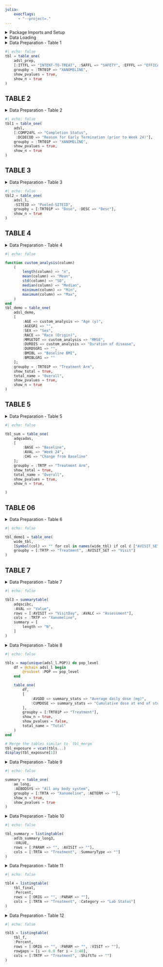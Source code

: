 ```yaml
---
julia:
    execflags: 
      - "--project=."
---
```


<details>
<summary> Package Imports and Setup</summary>


## Load Packages
```julia
using DataFrames
using CategoricalArrays
using DataFramesMeta
using ReadStatTables
using SummaryTables
using Printf
using HypothesisTests
using ReadStat
using StatsModels, StatsPlots, Statistics

include("con-fun.jl")
```

</details>
<details>
<summary>Data Loading</summary>


## Read the datasets

```julia
path = "C:\\quarto_website\\quarto_project\\Datasets"
pc = @chain readstat(joinpath(path, "pc.xpt")) DataFrame convert_blanks_to_missing
ex = @chain readstat(joinpath(path, "ex.xpt")) DataFrame convert_blanks_to_missing
vs = @chain readstat(joinpath(path, "vs.xpt")) DataFrame convert_blanks_to_missing
lb = @chain readstat(joinpath(path, "lb.xpt")) DataFrame convert_blanks_to_missing
adsl = @chain readstat(joinpath(path, "adsl.xpt")) DataFrame convert_blanks_to_missing
adsl_orig = @chain readstat(joinpath(path, "adsl_orig.xpt")) DataFrame convert_blanks_to_missing
adqsadas_orig = @chain readstat(joinpath(path, "adqsadas_orig.xpt")) DataFrame convert_blanks_to_missing
adqscibc_orig = @chain readstat(joinpath(path, "adqscibc_orig.xpt")) DataFrame convert_blanks_to_missing
adae_orig = @chain readstat(joinpath(path, "adae_orig.xpt")) DataFrame convert_blanks_to_missing
adlbh = @chain readstat(joinpath(path, "adlbh.xpt")) DataFrame convert_blanks_to_missing
adlbc = @chain readstat(joinpath(path, "adlbc.xpt")) DataFrame convert_blanks_to_missing
adlbh_orig = @chain readstat(joinpath(path, "adlbh_orig.xpt")) DataFrame convert_blanks_to_missing
adlbc_orig = @chain readstat(joinpath(path, "adlbc_orig.xpt")) DataFrame convert_blanks_to_missing
adlbhy_orig = @chain readstat(joinpath(path, "adlbhy_orig.xpt")) DataFrame convert_blanks_to_missing

```

## TABLE 1

</details>
<details>
<summary>Data Preparation - Table 1</summary>


```julia
adsl_prep = @chain adsl_orig begin
    @transform :TRT01P = categorical(:TRT01P,
        levels = ["Placebo", "Xanomeline Low Dose", "Xanomeline High Dose"],
        ordered = true)
    @transform :TRT01P = recode(:TRT01P,
        "Xanomeline Low Dose" => "Low Dose",
        "Xanomeline High Dose" => "High Dose")
    
    @select :USUBJID :TRT01P :ITTFL :SAFFL :EFFFL :COMP24FL :DCDECOD 

end
```

</details>


```julia
#| echo: false
tbl = table_one(
    adsl_prep,
    [:ITTFL => "INTENT-TO-TREAT", :SAFFL => "SAFETY", :EFFFL => "EFFICACY", :COMP24FL => "COMPLETE WEEK 24",:DCDECOD => "Complete Study" ],
    groupby = :TRT01P => "XANOMELINE",
    show_pvalues = true,
    show_n = true
)
```

## TABLE 2


<details>
<summary>Data Preparation - Table 2</summary>


```julia
adsl_prep = @chain adsl_orig begin
    @transform :TRT01P = categorical(:TRT01P,
        levels = ["Placebo", "Xanomeline Low Dose", "Xanomeline High Dose"],
        ordered = true)
    @transform :TRT01P = recode(:TRT01P,
        "Xanomeline Low Dose" => "Low Dose",
        "Xanomeline High Dose" => "High Dose")
    
    @rtransform :COMP24FL = ifelse(:COMP24FL == "Y", 
        "Completed Week 24", 
        ifelse(:COMP24FL == "N", "Early Termination (prior to Week 24)", missing))

    @rtransform :DCDECOD = ifelse(:COMP24FL == "Completed Week 24" && :DCDECOD != "Complete",
        "Completed", :DCDECOD)
end
```

```julia
dcdecod_map = Dict(
    "Withdrawal By Subject" => "Subject decided to withdraw",
    "Study Terminated By Sponsor" => "Sponsor decision",
    "Physician Decision" => "Physician decided to withdraw subject",
    "Protocol Violation" => missing
)

adsl = @chain adsl_orig begin
    @rtransform :DCDECOD = get(dcdecod_map, titlecase(strip(:DCDECOD)), titlecase(strip(:DCDECOD)))
end
```

```julia
allowed_levels = [
    "Adverse Event",
    "Death",
    "Lack Of Efficacy",
    "Lost To Follow-Up",
    "Subject decided to withdraw"
]

adsl = @chain adsl begin
    @rtransform :DCDECOD = get(
        Dict(
            "Adverse Event" => "Adverse Event",
            "Death" => "Death",
            "Lack Of Efficacy" => "Lack Of Efficacy",
            "Lost To Follow-Up" => "Lost To Follow-Up",
            "Subject decided to withdraw" => "Subject decided to withdraw"
        ),
        :DCDECOD,
        missing
    )
end

adsl.DCDECOD = categorical(adsl.DCDECOD, levels=allowed_levels, ordered=true)
```

```julia
p_loefl = @chain adsl begin
    @rtransform :loefl = if ismissing(:DCDECOD)
        0
    else
        :DCDECOD == "Lack Of Efficacy" ? 1 : 0
    end
    groupby(:TRT01P)
    combine(_, :loefl => sum => :count)
end
```

</details>


```julia
#| echo: false
tbl1 = table_one(
    adsl,
    [:COMP24FL => "Completion Status",
     :DCDECOD => "Reason for Early Termination (prior to Week 24)"],
    groupby = :TRT01P => "XANOMELINE",
    show_pvalues = true,
    show_n = true
)
```


## TABLE 3

<details>
<summary>Data Preparation - Table 3</summary>


```julia
adsl_l = @chain adsl_orig begin
    @select :USUBJID :SITEGR1 :SITEID :TRT01P :ITTFL :EFFFL :COMP24FL
    @transform :SITE = string(:SITEGR1, " — ", :SITEID)
    stack(Not([:USUBJID, :SITEGR1, :SITEID, :TRT01P, :SITE]), variable_name = :DESC, value_name = :YN)
    @rtransform :YN = :YN == "Y" ? 1 : 0
    @rsubset :YN == 1
    @rtransform :DESC = ifelse(:DESC == "ITTFL", "ITT",
                         :DESC == "EFFFL" ? "Eff" :
                         :DESC == "COMP24FL" ? "Com" : missing)
end
```



```julia

adsl_l = @chain adsl_orig begin
    @select :SUBJID :SITEID :TRT01P :ITTFL :EFFFL :COMP24FL
    @rtransform :SITE = string(:SITEID)
    stack([:ITTFL, :EFFFL, :COMP24FL], 
          [:SUBJID, :SITEID, :TRT01P, :SITE], 
          variable_name = :DESC, value_name = :YN)

    @rtransform :YN = :YN == "Y" ? 1 : 0
    @rsubset :YN == 1

    @rtransform :DESC = if :DESC == "ITTFL"
        "ITT"
    elseif :DESC == "EFFFL"
        "Eff"
    elseif :DESC == "COMP24FL"
        "Com"
    else
        missing
    end

    @transform :DESC = categorical(:DESC, levels = ["ITT", "Eff", "Com"])
    @transform :TRT01P = categorical(:TRT01P,
        levels = ["Placebo", "Xanomeline Low Dose", "Xanomeline High Dose"],
        ordered = true)
    @transform :TRT01P = recode(:TRT01P,
        "Xanomeline Low Dose" => "Low Dose",
        "Xanomeline High Dose" => "High Dose")
    
end
```

</details>


```julia
#| echo: false
tbl2 = table_one(
    adsl_l,
    :SITEID => "Pooled-SITEID",
    groupby = [:TRT01P => "Dose", :DESC => "Desc"],
    show_n = true
)
```

## TABLE 4
<details>
<summary>Data Preparation - Table 4</summary>


```julia
adsl_demo = @chain adsl_orig begin
    @transform :TRT01P = categorical(:TRT01P,
        levels = ["Placebo", "Xanomeline Low Dose", "Xanomeline High Dose"],
        ordered = true)
    @transform :TRT01P = recode(:TRT01P,
        "Xanomeline Low Dose" => "Low Dose",
        "Xanomeline High Dose" => "High Dose")
    @transform :SEX = recode(categorical(:SEX), "F" => "Female", "M" => "Male")
    @transform :SEX = categorical(:SEX, levels = ["Female", "Male"], ordered = true)
    @transform :AGEGR1 = recode(categorical(:AGEGR1),
        "<65" => "<65 yrs",
        "65-80" => "65-80 yrs",
        ">80" => ">80 yrs")
    @transform :RACE = titlecase.(strip.(:RACE))
    @transform :BMIBLGR1 = categorical(:BMIBLGR1,
        levels = ["<25", "25-<30", ">=30"], ordered = true)
    @transform :DURDSGR1 = recode(categorical(:DURDSGR1),
        "<12 Months" => "<12 months",
        ">=12 Months" => ">=12 months")
end
```

</details>


```julia
#| echo: false

function custom_analysis(column)
    (
        length(column) => "n",
        mean(column) => "Mean",
        std(column) => "SD",
        median(column) => "Median",
        minimum(column) => "Min",
        maximum(column) => "Max",
    )
end
tbl_demo = table_one(
    adsl_demo,
    [
        :AGE => custom_analysis => "Age (y)",
        :AGEGR1 => "",
        :SEX => "Sex",
        :RACE => "Race (Origin)",
        :MMSETOT => custom_analysis => "MMSE",
        :DURDIS => custom_analysis => "Duration of disease",
        :DURDSGR1 => "",
        :BMIBL => "Baseline BMI",
        :BMIBLGR1 => ""
    ];
    groupby = :TRT01P => "Treatment Arm",
    show_total = true,
    total_name = "Overall",
    show_pvalues = true,
    show_n = true
)
```




## TABLE 5

<details>
<summary>Data Preparation - Table 5</summary>


```julia
adqsadas = @chain adqsadas_orig begin
    @rsubset :EFFFL == "Y" && :ITTFL == "Y" && :PARAMCD == "ACTOT" && :ANL01FL == "Y"
    @rsubset :AVISITN in (0, 24)
    dropmissing(:CHG)
    @transform :TRTP = recode(categorical(:TRTP),
        "Xanomeline Low Dose" => "Low Dose",
        "Xanomeline High Dose" => "High Dose"
    )
    @transform :TRTP = categorical(:TRTP, levels=["Placebo", "Low Dose", "High Dose"], ordered=true)
end
```


</details>


```julia
#| echo: false

tbl_sum = table_one(
    adqsadas,
    [
        :BASE => "Baseline",
        :AVAL => "Week 24",
        :CHG => "Change from Baseline"
    ];
    groupby = :TRTP => "Treatment Arm",
    show_total = true,
    total_name = "Overall",
    show_pvalues = true,
    show_n = true,

)
```


## TABLE 06

<details>
<summary>Data Preparation - Table 6</summary>



```julia
adqsadas_locf = @chain adqsadas_orig begin
    @rsubset :EFFFL == "Y" && :ITTFL == "Y" && :PARAMCD == "ACTOT" && :ANL01FL == "Y"
    @rsubset :AVISITN in (0, 8, 16, 24)
    @select :USUBJID :TRTP :AVISIT :AVISITN :AVAL :BASE :CHG
    @transform :SET = "LOCF"
end
```

```julia
adqsadas_win = @chain adqsadas_orig begin
    @rsubset :EFFFL == "Y" && :ITTFL == "Y" && :PARAMCD == "ACTOT" && :ANL01FL == "Y"
    @rsubset :AVISITN in (0, 8, 16, 24)
    @rsubset :AVISITN != 0 && :DTYPE != "LOCF"
    @select :USUBJID :TRTP :AVISIT :AVISITN :AVAL :BASE :CHG
    @transform :SET = "Windowed"
end
```

```julia
adqsadas_l = @chain vcat(adqsadas_locf, adqsadas_win) begin
    @rtransform :AVISIT_SET = if :AVISIT == "Baseline"
        "Baseline"
    else
        string(:AVISIT, " (", :SET, ")")
    end

    @transform :AVISIT_SET = categorical(:AVISIT_SET,
        levels = ["Baseline", 
                  "Week 8 (Windowed)", "Week 16 (Windowed)", "Week 24 (Windowed)",
                  "Week 8 (LOCF)", "Week 16 (LOCF)", "Week 24 (LOCF)"],
        ordered = true)

    @transform :TRTP = categorical(:TRTP,
        levels = ["Placebo", "Xanomeline Low Dose", "Xanomeline High Dose"],
        ordered = true)

    @transform :TRTP = recode(:TRTP,
        "Xanomeline Low Dose" => "Low Dose",
        "Xanomeline High Dose" => "High Dose")
end

```

```julia
aval_long = stack(adqsadas_l, [:AVAL, :BASE, :CHG], variable_name = :VAR, value_name = :AVAL_VAL)
aval_long = dropmissing(aval_long, :AVAL_VAL)

```

```julia
function stats_summary(x)
    NamedTuple{(:N, :Mean, :SD, :Median, :Min, :Max)}((
        length(x),
        mean(x),
        std(x),
        median(x),
        minimum(x),
        maximum(x)
    ))
end
```

```julia
summary_long = @chain aval_long begin
    groupby([:AVISIT_SET, :TRTP, :VAR])
    combine(:AVAL_VAL => stats_summary => AsTable)
end
names(summary_long)

```


```julia
stats = ["N", "Mean", "SD", "Median", "Min", "Max"]
unstacked_stats = Dict()
for stat in stats
    stat_col = Symbol(stat)
    df = select(summary_long, [:AVISIT_SET, :TRTP, :VAR, stat_col])
    wide = unstack(df, [:AVISIT_SET, :TRTP], :VAR, stat_col)
    
    # Create a dictionary for renaming
    old_names = Symbol.(names(wide)[3:end])
    new_names = [Symbol("$(n)_$stat") for n in old_names]
    rename_dict = Dict(zip(old_names, new_names))
    
    rename!(wide, rename_dict)
    unstacked_stats[stat] = wide
end
wide_tbl = reduce((d1, d2) -> outerjoin(d1, d2, on=[:AVISIT_SET, :TRTP]), values(unstacked_stats))

```

</details>


```julia
#| echo: false

tbl_demo1 = table_one(
    wide_tbl,
    [Symbol(col) => "" for col in names(wide_tbl) if col ∉ ["AVISIT_SET", "TRTP"]],
    groupby = [:TRTP => "Treatment", :AVISIT_SET => "Visit"]
)

```

## TABLE 7
<details>
<summary>Data Preparation - Table 7</summary>




```julia
adqscibc = @chain adqscibc_orig begin
    @rsubset :EFFFL == "Y" && :ITTFL == "Y" && :AVISITN in (8, 16, 24) && :ANL01FL == "Y"
    @select :USUBJID :TRTP :SITEGR1 :AVISIT :AVISITN :AVAL
    @rtransform :AVALC = begin
        val = string(:AVAL)
        if val == "1"
            "Marked improvement"
        elseif val == "2"
            "Moderate improvement"
        elseif val == "3"
            "Minimal improvement"
        elseif val == "4"
            "No Change"
        elseif val == "5"
            "Minimal worsening"
        elseif val == "6"
            "Moderate worsening"
        elseif val == "7"
            "Marked worsening"
        else
            missing
        end
    end
end
```

```julia
aval_labels = Dict(
    1 => "Marked improvement",
    2 => "Moderate improvement",
    3 => "Minimal improvement",
    4 => "No Change",
    5 => "Minimal worsening",
    6 => "Moderate worsening",
    7 => "Marked worsening"
)

levels_order = [
    "Marked improvement",
    "Moderate improvement",
    "Minimal improvement",
    "No Change",
    "Minimal worsening",
    "Moderate worsening",
    "Marked worsening"
]

adqscibc = @chain adqscibc begin
    @rtransform :AVALC = get(aval_labels, :AVAL, missing)
    @transform :AVALC = categorical(:AVALC, levels = levels_order, ordered = true)
    
    @transform :TRTP = recode(:TRTP,
        "Xanomeline Low Dose" => "Low Dose",
        "Xanomeline High Dose" => "High Dose")
    
    @transform :TRTP = categorical(:TRTP,
        levels = ["Placebo", "Low Dose", "High Dose"])
    
    @transform :AVISIT = categorical(:AVISIT,
        levels = ["Week 8", "Week 16", "Week 24"], ordered = true)
end
```

</details>


```julia
#| echo: false

tbl3 = summarytable(
    adqscibc,
    :AVAL => "Value",
    rows = [:AVISIT => "VisitDay", :AVALC => "Assessment"],
    cols = :TRTP => "Xanomeline",
    summary = [
        length => "N",
    ]
)
```

<details>
<summary>Data Preparation - Table 8</summary>

## TABLE 8


```julia
adsl_l = @chain adsl_orig begin
    @rtransform :POP = if :COMP24FL == "Y" "COMP24FL" else missing end
    @rtransform :POP = if :SAFFL == "Y" "SAFFL" else :POP end

    @rsubset !ismissing(:POP)
    @select :POP :USUBJID :TRT01P :AVGDD :CUMDOSE

    @transform :TRT01P = categorical(:TRT01P,
        levels = ["Placebo", "Xanomeline Low Dose", "Xanomeline High Dose"],
        ordered = true)
    @transform :TRT01P = recode(:TRT01P,
        "Xanomeline Low Dose" => "Xanomeline<br>Low Dose",
        "Xanomeline High Dose" => "Xanomeline<br>High Dose")
    @rtransform :POP = if :POP == "COMP24FL"
    elseif :POP == "SAFFL"
    else
        :POP
    end
end
```

```julia
function summary_stats(col)
    (
        count(!ismissing, col) => "N",
        mean(skipmissing(col)) => "Mean",
        std(skipmissing(col)) => "SD",
        median(skipmissing(col)) => "Median",
        minimum(skipmissing(col)) => "Min",
        maximum(skipmissing(col)) => "Max",
    )
end

```

```julia
pop_labels = Dict(
    "COMP24FL" => "**Completers at Week 24**<br>",
    "SAFFL" => "**Safety Population**<br><small>Includes completers and early terminators</small>"
)

```

</details>


```julia
#| echo: false

tbls = map(unique(adsl_l.POP)) do pop_level
    df = @chain adsl_l begin
        @rsubset :POP == pop_level
    end

    table_one(
        df,
        [
            :AVGDD => summary_stats => "Average daily dose (mg)",
            :CUMDOSE => summary_stats => "Cumulative dose at end of study"
        ],
        groupby = [:TRT01P => "Treatment"],
        show_n = true,
        show_pvalues = false,
        total_name = "Total"
    )
end

# Merge the tables similar to `tbl_merge`
tbl_exposure = vcat(tbls...)
display(tbl_exposure[1])
```

<details>
<summary>Data Preparation - Table 9</summary>

## TABLE 9



```julia
adsl = @chain adsl_orig begin
    @rsubset :SAFFL == "Y"
    @rtransform :TRTA = replace(:TRT01A,
        "Xanomeline Low Dose" => "Low Dose",
        "Xanomeline High Dose" => "High Dose",
        "Placebo" => "Placebo")
    @transform :TRTA = categorical(:TRTA, levels=["Placebo", "Low Dose", "High Dose"], ordered=true)
end
```

```julia
adae = @chain adae_orig begin
    @rsubset :SAFFL == "Y" && :TRTEMFL == "Y"
    @rtransform :TRTA = replace(:TRTA,
        "Xanomeline Low Dose" => "Low Dose",
        "Xanomeline High Dose" => "High Dose",
        "Placebo" => "Placebo")
    @transform :TRTA = categorical(:TRTA, levels=["Placebo", "Low Dose", "High Dose"], ordered=true)
    @rtransform :AETERM = titlecase(strip(:AETERM))
    @rtransform :AEBODSYS = titlecase(strip(:AEBODSYS))
end
```

```julia
function complete_ae_data(df_adae, df_adsl; id_col=:USUBJID, soc_col=:AEBODSYS, ae_col=:AETERM, strata_col=:TRTA)
    all_ids = unique(df_adsl[:, id_col])
    levels_strata = levels(df_adsl[:, strata_col])
    levels_soc = unique(df_adae[:, soc_col])
    levels_ae = unique(df_adae[:, ae_col])

    # Generate dummy combinations
    rows = DataFrame()
    for id in all_ids, soc in levels_soc, ae in levels_ae, trt in levels_strata
        push!(rows, (USUBJID=id, AEBODSYS=soc, AETERM=ae, TRTA=trt))
    end

    # Mark those that are present in real ADAE
    real_ids = select(df_adae, id_col, soc_col, ae_col, strata_col)
    real_ids = unique(real_ids)
    rename!(real_ids, Dict(id_col => :USUBJID, soc_col => :AEBODSYS, ae_col => :AETERM, strata_col => :TRTA))

    merged = leftjoin(rows, real_ids, on=[:USUBJID, :AEBODSYS, :AETERM, :TRTA], indicator=:present)
    merged.present = coalesce.(merged.present .== "both", false)
    return merged
end

ae_cmpl = complete_ae_data(adae, adsl)
```

```julia
ae_any = @chain adae begin
    @rtransform :AEBODSYS = "Any Body System"
    @rtransform :AETERM = "Any Body System"
end

ae_cmpl_any = complete_ae_data(ae_any, adsl)
ae_all = vcat(ae_cmpl, ae_cmpl_any)
```

```julia
ae_long = @chain ae_all begin
    @rtransform :SOC = :AEBODSYS
    @rtransform :AE = :AETERM
    @rtransform :AE_Label = ifelse(:AEBODSYS == "Any Body System", "All " * :SOC, :AE)
    @rtransform :PRESENT = :present
    unique(:USUBJID)

end
```

</details>



```julia
#| echo: false

summary = table_one(
    ae_long,
    :AEBODSYS => "All any body system",
    groupby = [:TRTA => "Xanomeline", :AETERM => ""],
    show_n = true,
    show_pvalues = true
)
```

<details>
<summary>Data Preparation - Table 10</summary>

## TABLE 10




```julia
adlbc = @chain readstat(joinpath(path, "adlbc.xpt")) DataFrame begin
    @rsubset :SAFFL == "Y" && (:AVISITN != 99 || (:AVISITN == 99 && :AENTMTFL == "Y"))
end

adlbh = @chain readstat(joinpath(path, "adlbh.xpt")) DataFrame begin
    @rsubset :SAFFL == "Y" && (:AVISITN != 99 || (:AVISITN == 99 && :AENTMTFL == "Y"))
    @rsubset !in(:PARAM, ["Anisocytes", "Poikilocytes", "Microcytes", "Macrocytes", "Polychromasia"])
end
```

```julia
adlbc2 = insertcols(copy(adlbc), :ORIG => fill("CHEMISTRY", nrow(adlbc)))
adlbh2 = insertcols(copy(adlbh), :ORIG => fill("HEMATOLOGY", nrow(adlbh)))

adlb = vcat(adlbc2, adlbh2)

adlb = @chain adlb begin
    @select :ORIG :PARCAT1 :PARAM :PARAMCD :USUBJID :TRTA :AVISIT :AVISITN :AVAL :CHG
    @transform :TRTA = recode(categorical(:TRTA),
        "Xanomeline Low Dose" => "Low Dose",
        "Xanomeline High Dose" => "High Dose"
    )
    @transform :TRTA = categorical(:TRTA, levels = ["Placebo", "Low Dose", "High Dose"], ordered = true)
    @transform :AVISIT = strip.(String.(:AVISIT))  
end
```

```julia
adlb_l = stack(adlb, [:AVAL, :CHG], variable_name = :VARIABLE, value_name = :VALUE)
```

```julia
group_vars = [:ORIG, :PARCAT1, :PARAM, :PARAMCD, :AVISIT, :AVISITN, :VARIABLE]
adlb_n = groupby(adlb_l, group_vars)
```

```julia
function custom_lab_summary(x)
    data = collect(skipmissing(x))
    if isempty(data)
        return (
            0 => "n",
            missing => "Mean",
            missing => "SD",
            missing => "Median",
            missing => "Min",
            missing => "Max"
        )
    else
        return (
            length(data) => "n",
            mean(data) => "Mean",
            std(data) => "SD",
            median(data) => "Median",
            minimum(data) => "Min",
            maximum(data) => "Max"
        )
    end
end

```

```julia
group_vars = [:PARAM, :AVISIT, :TRTA, :VARIABLE]

adlb_summary = @chain adlb_l begin
    groupby(group_vars)
    @combine begin
        :N = count(!ismissing, :VALUE)
        :Mean = mean(skipmissing(:VALUE))
        :SD = std(skipmissing(:VALUE))
    end
end
```

```julia
adlb_summary_long = stack(
    adlb_summary,
    [:N, :Mean, :SD],
    variable_name = :SummaryType,
    value_name = :VALUE
)
```

```julia
adlb_summary_long1 = @chain adlb_summary_long begin
    @transform :VALUE = replace(:VALUE, NaN=>missing)
    dropmissing
end
```

```julia
adlb_summary_long2 = combine(groupby(adlb_summary_long1,[:VARIABLE])) do df
    if all(x -> x == "CHG", df.VARIABLE)
        df = @rsubset df :SummaryType == "Mean"
    else 
        df = df
    end
end
```

```julia
adlb_summary_long3 = @chain adlb_summary_long2 begin
   @rtransform :SummaryType = (:VARIABLE == "CHG") ? "CHG" : :SummaryType
   @rtransform :VARIABLE = (:VARIABLE == "CHG") ? "AVAL" : :VARIABLE
end
```

</details>


```julia
#| echo: false

tbl_summary = listingtable(
    adlb_summary_long3,
    :VALUE,
    rows = [:PARAM => "", :AVISIT => ""],
    cols = [:TRTA => "Treatment", :SummaryType => ""]
)
```

<details>
<summary>Data Preparation - Table 11</summary>

## TABLE 11


```julia

adlbc2 = insertcols(copy(adlbc), :ORIG => fill("CHEMISTRY", nrow(adlbc)))
adlbh2 = insertcols(copy(adlbh), :ORIG => fill("HEMATOLOGY", nrow(adlbh)))
adlb = vcat(adlbc2, adlbh2)

adlb = @chain adlb begin
    @rsubset coalesce(:SAFFL == "Y", false) &&
             coalesce(:ANL01FL == "Y", false) &&
             coalesce(:AVISITN != 99, false) &&
             !ismissing(:PARAM) &&
             !ismissing(:TRTA) &&
             !ismissing(:LBNRIND) &&
             :LBNRIND in ["LOW", "NORMAL", "HIGH"] &&
             (!ismissing(:PARAMCD) && !coalesce(startswith(:PARAMCD, "_"), false))
    @select :ORIG :PARCAT1 :PARAM :PARAMCD :USUBJID :TRTA :AVISIT :AVISITN :AVAL :CHG :LBNRIND
    @transform :TRTA = recode(categorical(:TRTA),
        "Xanomeline Low Dose" => "Low Dose",
        "Xanomeline High Dose" => "High Dose"
    )
    @transform :TRTA = categorical(:TRTA, levels = ["Placebo", "Low Dose", "High Dose"], ordered = true)
    @transform :LBNRIND = recode(categorical(:LBNRIND),
                    "LOW" => "Low",
                    "NORMAL" => "Normal",
                    "HIGH" => "High")
    @rtransform :PARAM = replace(:PARAM, r"\(.*?\)" => "") |> strip
end
```

```julia
adlb_cross = @chain adlb begin
    groupby([:ORIG, :PARAM, :TRTA, :LBNRIND])
    @combine :N = length(:LBNRIND)
    unstack(:LBNRIND, :N, fill=0)
    @rtransform :Total = coalesce(:Low, 0) + coalesce(:Normal, 0) + coalesce(:High, 0)
    @rtransform :LowP = round(100 * coalesce(:Low, 0) / :Total, digits=1)
    @rtransform :NormalP = round(100 * coalesce(:Normal, 0) / :Total, digits=1)
    @rtransform :HighP = round(100 * coalesce(:High, 0) / :Total, digits=1)
end
```

```julia
adlb_summary = @chain adlb begin
    groupby([:ORIG, :TRTA, :LBNRIND, :PARAM])
    @combine :N = length(:LBNRIND)
    unstack(:LBNRIND, :N, fill=0)
    @rtransform :Total = coalesce(:Low, 0) + coalesce(:Normal, 0) + coalesce(:High, 0)
end
```

```julia
tbl_final = @chain adlb_summary begin
    select(:ORIG, :TRTA, :PARAM, :Low, :Normal, :High, :Total)
    stack([:Low, :Normal, :High], variable_name = :Category, value_name = :Count)
    @rtransform :Percent = if :Total > 0
        string(:Count, " (", round(100 * :Count / :Total, digits=1), "%)")
    else
        "0 (0%)"
    end
end
```

</details>


```julia
#| echo: false

tbl4 = listingtable(
    tbl_final,
    :Percent,
    rows = [:ORIG => "", :PARAM => ""],
    cols = [:TRTA => "Treatment", :Category => "Lab Status"]
)
```


<details>
<summary>Data Preparation - Table 12</summary>

## TABLE 12


```julia
adlbc2 = insertcols(copy(adlbc), :ORIG => fill("CHEMISTRY", nrow(adlbc)))
adlbh2 = insertcols(copy(adlbh), :ORIG => fill("HEMATOLOGY", nrow(adlbh)))
adlb = vcat(adlbc2, adlbh2)

```

```julia
lab_keep = ["Alanine Aminotransferase", "Albumin", "Basophils", "Eosinophils"]

adlb1 = @chain adlb begin
    @transform :PARAM = strip.(replace.(string.(:PARAM), r"\(.*?\)" => ""))
    @rsubset :SAFFL == "Y" &&
             :AVISITN != 99 &&
             strip(:VISIT) != "SCREENING 1" &&
             !ismissing(:VISIT) && !ismissing(:TRTA) &&
             !ismissing(:BNRIND) && !ismissing(:ANRIND) &&
             !ismissing(:PARAM) && !startswith(:PARAMCD, "_") &&
             :PARAM in lab_keep


    @transform :TRTP = recode(categorical(:TRTP),
        "Placebo" => "Placebo",
        "Xanomeline Low Dose" => "Low Dose",
        "Xanomeline High Dose" => "High Dose"
    )
    @transform :TRTP = categorical(:TRTP, levels=["Placebo", "Low Dose", "High Dose"], ordered=true)
    @transform :ANRIND = recode(categorical(:ANRIND),
        "N" => "Normal", "H" => "High")
    @transform :BNRIND = recode(categorical(:BNRIND),
        "N" => "Normal", "H" => "High")
    @rtransform :PARAM = replace(:PARAM, r"\(.*?\)" => "") |> strip
end
```

```julia
group_vars = [:ORIG, :PARAM, :PARAMCD, :TRTP, :VISIT]
adlb_groups = groupby(adlb1, group_vars)
```

```julia
function shift_table(df)
    tbl = @chain df begin
        groupby([:BNRIND, :ANRIND])
        @combine :Count = length(:BNRIND)
        unstack(:ANRIND, :Count, fill=0, allowmissing=true)
        @transform :RowLabel = string(:BNRIND)
    end
    return select(tbl, :RowLabel, Not(:BNRIND))
end
```

```julia
using Tables

shifts_df = combine(adlb_groups) do sdf
    tbl = shift_table(sdf)
    (; ORIG = [first(sdf.ORIG)],
       PARAM = [first(sdf.PARAM)],
       PARAMCD = [first(sdf.PARAMCD)],
       TRTP = [first(sdf.TRTP)],
       VISIT = [first(sdf.VISIT)],
       table = [tbl]) 
end
```

```julia
rows = eachrow(shifts_df)
tables_list = map(rows) do row
    inner_tbl = deepcopy(row.table)
    insertcols!(inner_tbl, 1,
        :ORIG => row.ORIG,
        :PARAM => row.PARAM,
        :PARAMCD => row.PARAMCD,
        :TRTP => row.TRTP,
        :VISIT => row.VISIT
    )
    inner_tbl
end
shifts_long = vcat(tables_list...; cols = :union)
```

```julia
tbl_final = @chain shifts_long begin
    stack(Not([:ORIG, :PARAM, :PARAMCD, :TRTP, :VISIT, :RowLabel]),
          variable_name=:ShiftTo, value_name=:Count)
    @rtransform :Percent = ismissing(:Count) ? "0 (0%)" :
                        (:Count == 0 ? "0 (0%)" :
                        string(:Count, " (", round(100 * :Count / sum(skipmissing(:Count)), digits=1), "%)"))
    select(:ORIG, :PARAM, :TRTP, :VISIT, :RowLabel, :ShiftTo, :Percent)
end
```

```julia
tbl_final_cleaned = @chain shifts_long begin
    stack(Not([:ORIG, :PARAM, :PARAMCD, :TRTP, :VISIT, :RowLabel]),
          variable_name = :ShiftTo, value_name = :Count)
    @rsubset(:ShiftTo in ["High", "Normal"])
    @rtransform :Percent = ismissing(:Count) ? "0 (0%)" :
        (:Count == 0 ? "0 (0%)" :
        string(:Count, " (", round(100 * :Count / sum(skipmissing(:Count)), digits = 1), "%)"))
    @select :ORIG :PARAM :TRTP :VISIT :ShiftTo :Percent
end
```

```julia
tbl_f = @chain tbl_final_cleaned begin
    groupby([:ORIG, :PARAM, :TRTP, :VISIT, :ShiftTo])
    combine(_) do sdf
        sdf[1, :] 
    end
end
```

</details>


```julia
#| echo: false

tbl5 = listingtable(
    tbl_f,
    :Percent,
    rows = [:ORIG => "", :PARAM => "", :VISIT => ""],
    rowgaps = [i => 6.0 for i = 1:40],
    cols = [:TRTP => "Treatment", :ShiftTo => ""]
)
```

